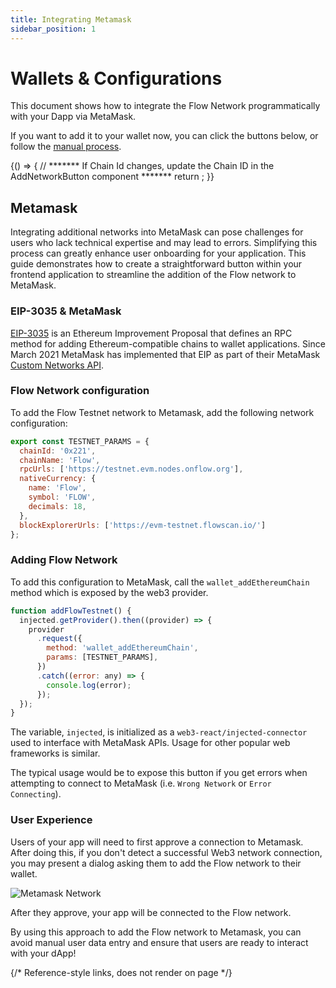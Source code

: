 ```yaml
---
title: Integrating Metamask
sidebar_position: 1
---
```



# Wallets & Configurations

This document shows how to integrate the Flow Network programmatically with your Dapp via MetaMask.

If you want to add it to your wallet now, you can click the buttons below, or follow the [manual process].

<BrowserOnly>
  {() => {
    // ******* If Chain Id changes, update the Chain ID in the AddNetworkButton component *******
    return <AddNetworkButton />;
  }}
</BrowserOnly>

## Metamask

Integrating additional networks into MetaMask can pose challenges for users who lack technical expertise and may lead to errors. Simplifying this process can greatly enhance user onboarding for your application. This guide demonstrates how to create a straightforward button within your frontend application to streamline the addition of the Flow network to MetaMask.

### EIP-3035 & MetaMask

[EIP-3035](https://eips.ethereum.org/EIPS/eip-3085) is an Ethereum Improvement Proposal that defines an RPC method for adding Ethereum-compatible chains to wallet applications. Since March 2021 MetaMask has implemented that EIP as part of their MetaMask [Custom Networks API](https://consensys.io/blog/connect-users-to-layer-2-networks-with-the-metamask-custom-networks-api).

### Flow Network configuration

To add the Flow Testnet network to Metamask, add the following network configuration:

```js
export const TESTNET_PARAMS = {
  chainId: '0x221',
  chainName: 'Flow',
  rpcUrls: ['https://testnet.evm.nodes.onflow.org'],
  nativeCurrency: {
    name: 'Flow',
    symbol: 'FLOW',
    decimals: 18,
  },
  blockExplorerUrls: ['https://evm-testnet.flowscan.io/']
};
```

### Adding Flow Network

To add this configuration to MetaMask, call the `wallet_addEthereumChain` method which is exposed by the web3 provider.

```js
function addFlowTestnet() {
  injected.getProvider().then((provider) => {
    provider
      .request({
        method: 'wallet_addEthereumChain',
        params: [TESTNET_PARAMS],
      })
      .catch((error: any) => {
        console.log(error);
      });
  });
}
```

The variable, `injected`, is initialized as a `web3-react/injected-connector` used to interface with MetaMask APIs. Usage for other popular web frameworks is similar.

The typical usage would be to expose this button if you get errors when attempting to connect to MetaMask (i.e. `Wrong Network` or `Error Connecting`).

### User Experience

Users of your app will need to first approve a connection to Metamask. After doing this, if you don't detect a successful Web3 network connection, you may present a dialog asking them to add the Flow network to their wallet.

![Metamask Network](../metamask-network.png)

After they approve, your app will be connected to the Flow network.

By using this approach to add the Flow network to Metamask, you can avoid manual user data entry and ensure that users are ready to interact with your dApp!

{/* Reference-style links, does not render on page */}

[manual process]: ../using.mdx

